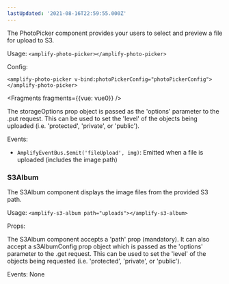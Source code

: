 ```yaml
---
lastUpdated: '2021-08-16T22:59:55.000Z'
---
```

The PhotoPicker component provides your users to select and preview a file for upload to S3.

Usage: ```<amplify-photo-picker></amplify-photo-picker>```

Config:
```
<amplify-photo-picker v-bind:photoPickerConfig="photoPickerConfig"></amplify-photo-picker>
```


<Fragments fragments={{vue: vue0}} />

The storageOptions prop object is passed as the 'options' parameter to the .put request.  This can be used to set the 'level' of the objects being uploaded (i.e. 'protected', 'private', or 'public').

Events:

* ```AmplifyEventBus.$emit('fileUpload', img)```: Emitted when a file is uploaded (includes the image path)

### S3Album

The S3Album component displays the image files from the provided S3 path.

Usage: ```<amplify-s3-album path="uploads"></amplify-s3-album>```

Props:

The S3Album component accepts a 'path' prop (mandatory). It can also accept a s3AlbumConfig prop object which is passed as the 'options' parameter to the .get request.  This can be used to set the 'level' of the objects being requested (i.e. 'protected', 'private', or 'public').

Events: None
